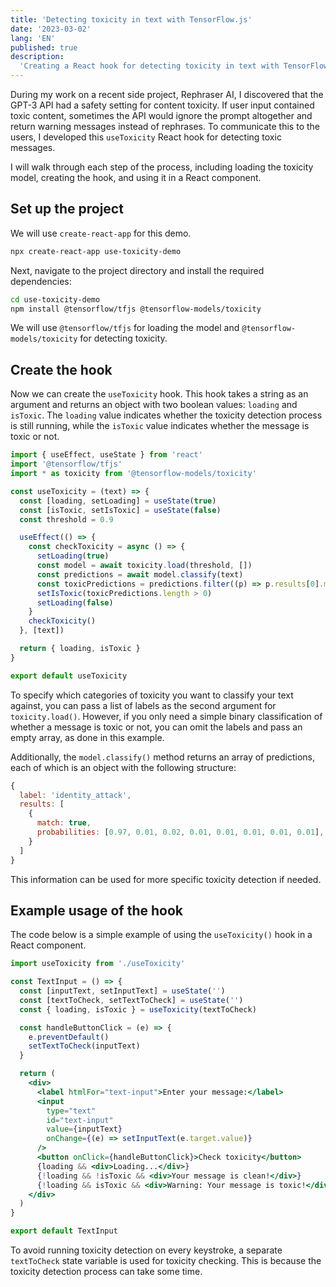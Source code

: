 ```yaml
---
title: 'Detecting toxicity in text with TensorFlow.js'
date: '2023-03-02'
lang: 'EN'
published: true
description:
  'Creating a React hook for detecting toxicity in text with TensorFlow.js'
---
```


During my work on a recent side project, Rephraser AI, I discovered that the
GPT-3 API had a safety setting for content toxicity. If user input contained
toxic content, sometimes the API would ignore the prompt altogether and return
warning messages instead of rephrases. To communicate this to the users, I
developed this `useToxicity` React hook for detecting toxic messages.

I will walk through each step of the process, including loading the toxicity
model, creating the hook, and using it in a React component.

## Set up the project

We will use `create-react-app` for this demo.

```bash
npx create-react-app use-toxicity-demo
```

Next, navigate to the project directory and install the required dependencies:

```bash
cd use-toxicity-demo
npm install @tensorflow/tfjs @tensorflow-models/toxicity

```

We will use `@tensorflow/tfjs` for loading the model and
`@tensorflow-models/toxicity` for detecting toxicity.

## Create the hook

Now we can create the `useToxicity` hook. This hook takes a string as an
argument and returns an object with two boolean values: `loading` and `isToxic`.
The `loading` value indicates whether the toxicity detection process is still
running, while the `isToxic` value indicates whether the message is toxic or
not.

```js
import { useEffect, useState } from 'react'
import '@tensorflow/tfjs'
import * as toxicity from '@tensorflow-models/toxicity'

const useToxicity = (text) => {
  const [loading, setLoading] = useState(true)
  const [isToxic, setIsToxic] = useState(false)
  const threshold = 0.9

  useEffect(() => {
    const checkToxicity = async () => {
      setLoading(true)
      const model = await toxicity.load(threshold, [])
      const predictions = await model.classify(text)
      const toxicPredictions = predictions.filter((p) => p.results[0].match)
      setIsToxic(toxicPredictions.length > 0)
      setLoading(false)
    }
    checkToxicity()
  }, [text])

  return { loading, isToxic }
}

export default useToxicity
```

To specify which categories of toxicity you want to classify your text against,
you can pass a list of labels as the second argument for `toxicity.load()`.
However, if you only need a simple binary classification of whether a message is
toxic or not, you can omit the labels and pass an empty array, as done in this
example.

Additionally, the `model.classify()` method returns an array of predictions,
each of which is an object with the following structure:

```js
{
  label: 'identity_attack',
  results: [
    {
      match: true,
      probabilities: [0.97, 0.01, 0.02, 0.01, 0.01, 0.01, 0.01, 0.01],
    }
  ]
}
```

This information can be used for more specific toxicity detection if needed.

## Example usage of the hook

The code below is a simple example of using the `useToxicity()` hook in a React
component.

```jsx
import useToxicity from './useToxicity'

const TextInput = () => {
  const [inputText, setInputText] = useState('')
  const [textToCheck, setTextToCheck] = useState('')
  const { loading, isToxic } = useToxicity(textToCheck)

  const handleButtonClick = (e) => {
    e.preventDefault()
    setTextToCheck(inputText)
  }

  return (
    <div>
      <label htmlFor="text-input">Enter your message:</label>
      <input
        type="text"
        id="text-input"
        value={inputText}
        onChange={(e) => setInputText(e.target.value)}
      />
      <button onClick={handleButtonClick}>Check toxicity</button>
      {loading && <div>Loading...</div>}
      {!loading && !isToxic && <div>Your message is clean!</div>}
      {!loading && isToxic && <div>Warning: Your message is toxic!</div>}
    </div>
  )
}

export default TextInput
```

To avoid running toxicity detection on every keystroke, a separate `textToCheck`
state variable is used for toxicity checking. This is because the toxicity
detection process can take some time.

